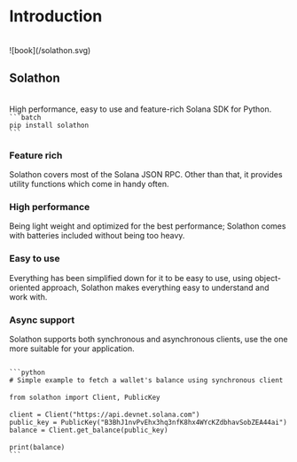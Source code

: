 
# Introduction
<br/>

<div style={{float: "left", margin: "20px 0 0 0", width: "70px"}}>
    ![book](/solathon.svg)
</div>
<h2 style={{
        background: "-webkit-linear-gradient(45deg, #ED7BFF, #0085FF)",
        WebkitBackgroundClip: "text",
        WebkitTextFillColor: "transparent",
        width: "160px",
        marginLeft: "90px",
        }}>Solathon</h2>

<br/>
High performance, easy to use and feature-rich Solana SDK for Python. 


<Code>
```batch 
pip install solathon
```
</Code>

### Feature rich
Solathon covers most of the Solana JSON RPC. Other than that, it provides utility functions which come in handy often.

### High performance
Being light weight and optimized for the best performance; Solathon comes with batteries included without being too heavy.

### Easy to use
Everything has been simplified down for it to be easy to use, using object-oriented approach, Solathon makes everything easy to understand and work with.

### Async support
Solathon supports both synchronous and asynchronous clients, use the one more suitable for your application.

<Code>
```python 
# Simple example to fetch a wallet's balance using synchronous client
ㅤ
from solathon import Client, PublicKey
ㅤ
client = Client("https://api.devnet.solana.com")
public_key = PublicKey("B3BhJ1nvPvEhx3hq3nfK8hx4WYcKZdbhavSobZEA44ai")
balance = Client.get_balance(public_key)
ㅤ
print(balance)
```
</Code>